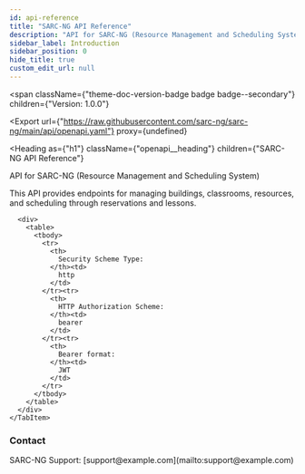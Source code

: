 ```yaml
---
id: api-reference
title: "SARC-NG API Reference"
description: "API for SARC-NG (Resource Management and Scheduling System)"
sidebar_label: Introduction
sidebar_position: 0
hide_title: true
custom_edit_url: null
---
```



<span
  className={"theme-doc-version-badge badge badge--secondary"}
  children={"Version: 1.0.0"}
></span>

<Export
  url={"https://raw.githubusercontent.com/sarc-ng/sarc-ng/main/api/openapi.yaml"}
  proxy={undefined}
>

</Export>

<Heading
  as={"h1"}
  className={"openapi__heading"}
  children={"SARC-NG API Reference"}
></Heading>

API for SARC-NG (Resource Management and Scheduling System)

This API provides endpoints for managing buildings, classrooms, resources,
and scheduling through reservations and lessons.

<div
  style={{"marginBottom":"2rem"}}
>
  <Heading
    id={"authentication"}
    as={"h2"}
    className={"openapi-tabs__heading"}
    children={"Authentication"}
  >
  </Heading><SchemaTabs
    className={"openapi-tabs__security-schemes"}
  >
    <TabItem
      label={"HTTP: Bearer Auth"}
      value={"BearerAuth"}
    >

      <div>
        <table>
          <tbody>
            <tr>
              <th>
                Security Scheme Type:
              </th><td>
                http
              </td>
            </tr><tr>
              <th>
                HTTP Authorization Scheme:
              </th><td>
                bearer
              </td>
            </tr><tr>
              <th>
                Bearer format:
              </th><td>
                JWT
              </td>
            </tr>
          </tbody>
        </table>
      </div>
    </TabItem>

  </SchemaTabs>
</div><div
  style={{"display":"flex","flexDirection":"column","marginBottom":"var(--ifm-paragraph-margin-bottom)"}}
>
  <h3
    style={{"marginBottom":"0.25rem"}}
  >
    Contact
  </h3><span>
    SARC-NG Support: [support@example.com](mailto:support@example.com)
  </span>
</div>
